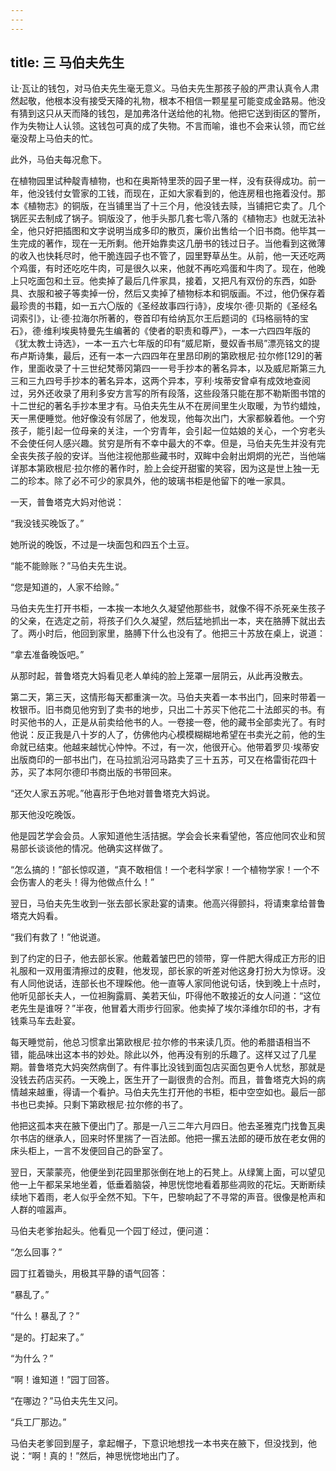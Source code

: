 ```yaml
---
---
---
```

title: 三 马伯夫先生
---




让·瓦让的钱包，对马伯夫先生毫无意义。马伯夫先生那孩子般的严肃认真令人肃然起敬，他根本没有接受天降的礼物，根本不相信一颗星星可能变成金路易。他没有猜到这只从天而降的钱包，是加弗洛什送给他的礼物。他把它送到街区的警所，作为失物让人认领。这钱包可真的成了失物。不言而喻，谁也不会来认领，而它丝毫没帮上马伯夫的忙。

此外，马伯夫每况愈下。

在植物园里试种靛青植物，也和在奥斯特里茨的园子里一样，没有获得成功。前一年，他没钱付女管家的工钱，而现在，正如大家看到的，他连房租也拖着没付。那本《植物志》的铜版，在当铺里当了十三个月，他没钱去赎，当铺把它卖了。几个锅匠买去制成了锅子。铜版没了，他手头那几套七零八落的《植物志》也就无法补全，他只好把插图和文字说明当成多印的散页，廉价出售给一个旧书商。他毕其一生完成的著作，现在一无所剩。他开始靠卖这几册书的钱过日子。当他看到这微薄的收入也快耗尽时，他干脆连园子也不管了，园里野草丛生。从前，他一天还吃两个鸡蛋，有时还吃吃牛肉，可是很久以来，他就不再吃鸡蛋和牛肉了。现在，他晚上只吃面包和土豆。他卖掉了最后几件家具，接着，又把凡有双份的东西，如卧具、衣服和被子等卖掉一份，然后又卖掉了植物标本和铜版画。不过，他仍保存着最珍贵的书籍，如一五六〇版的《圣经故事四行诗》，皮埃尔·德·贝斯的《圣经名词索引》，让·德·拉海尔所著的，卷首印有给纳瓦尔王后题词的《玛格丽特的宝石》，德·维利埃奥特曼先生编著的《使者的职责和尊严》，一本一六四四年版的《犹太教士诗选》，一本一五六七年版的印有“威尼斯，曼奴香书局”漂亮铭文的提布卢斯诗集，最后，还有一本一六四四年在里昂印刷的第欧根尼·拉尔修[129]的著作，里面收录了十三世纪梵蒂冈第四一一号手抄本的著名异本，以及威尼斯第三九三和三九四号手抄本的著名异本，这两个异本，亨利·埃蒂安曾卓有成效地查阅过，另外还收录了用利多安方言写的所有段落，这些段落只能在那不勒斯图书馆的十二世纪的著名手抄本里才有。马伯夫先生从不在房间里生火取暖，为节约蜡烛，天一黑便睡觉。他好像没有邻居了，他发现，他每次出门，大家都躲着他。一个穷孩子，能引起一位母亲的关注，一个穷青年，会引起一位姑娘的关心，一个穷老头不会使任何人感兴趣。贫穷是所有不幸中最大的不幸。但是，马伯夫先生并没有完全丧失孩子般的安详。当他注视他那些藏书时，双眸中会射出炯炯的光芒，当他端详那本第欧根尼·拉尔修的著作时，脸上会绽开甜蜜的笑容，因为这是世上独一无二的珍本。除了必不可少的家具外，他的玻璃书柜是他留下的唯一家具。

一天，普鲁塔克大妈对他说：

“我没钱买晚饭了。”

她所说的晚饭，不过是一块面包和四五个土豆。

“能不能赊账？”马伯夫先生说。

“您是知道的，人家不给赊。”

马伯夫先生打开书柜，一本挨一本地久久凝望他那些书，就像不得不杀死亲生孩子的父亲，在选定之前，将孩子们久久凝望，然后猛地抓出一本，夹在胳膊下就出去了。两小时后，他回到家里，胳膊下什么也没有了。他把三十苏放在桌上，说道：

“拿去准备晚饭吧。”

从那时起，普鲁塔克大妈看见老人单纯的脸上笼罩一层阴云，从此再没散去。

第二天，第三天，这情形每天都重演一次。马伯夫夹着一本书出门，回来时带着一枚银币。旧书商见他穷到了卖书的地步，只出二十苏买下他花二十法郎买的书。有时买他书的人，正是从前卖给他书的人。一卷接一卷，他的藏书全部卖光了。有时他说：反正我是八十岁的人了，仿佛他内心模模糊糊地希望在书卖光之前，他的生命就已结束。他越来越忧心忡忡。不过，有一次，他很开心。他带着罗贝·埃蒂安出版商印的一部书出门，在马拉凯沿河马路卖了三十五苏，可又在格雷街花四十苏，买了本阿尔德印书商出版的书带回来。

“还欠人家五苏呢。”他喜形于色地对普鲁塔克大妈说。

那天他没吃晚饭。

他是园艺学会会员。人家知道他生活拮据。学会会长来看望他，答应他同农业和贸易部长谈谈他的情况。他确实这样做了。

“怎么搞的！”部长惊叹道，“真不敢相信！一个老科学家！一个植物学家！一个不会伤害人的老头！得为他做点什么！”

翌日，马伯夫先生收到一张去部长家赴宴的请柬。他高兴得颤抖，将请柬拿给普鲁塔克大妈看。

“我们有救了！”他说道。

到了约定的日子，他去部长家。他戴着皱巴巴的领带，穿一件肥大得成正方形的旧礼服和一双用蛋清擦过的皮鞋，他发现，部长家的听差对他这身打扮大为惊讶。没有人同他说话，连部长也不理睬他。他一直等人家同他说句话，快到晚上十点时，他听见部长夫人，一位袒胸露肩、美若天仙，吓得他不敢接近的女人问道：“这位老先生是谁呀？”半夜，他冒着大雨步行回家。他卖掉了埃尔泽维尔印的书，才有钱乘马车去赴宴。

每天睡觉前，他总习惯拿出第欧根尼·拉尔修的书来读几页。他的希腊语相当不错，能品味出这本书的妙处。除此以外，他再没有别的乐趣了。这样又过了几星期。普鲁塔克大妈突然病倒了。有件事比没钱到面包店买面包更令人忧愁，那就是没钱去药店买药。一天晚上，医生开了一副很贵的合剂。而且，普鲁塔克大妈的病情越来越重，得请一个看护。马伯夫先生打开他的书柜，柜中空空如也。最后一部书也已卖掉。只剩下第欧根尼·拉尔修的书了。

他把这孤本夹在腋下便出门了。那是一八三二年六月四日。他去圣雅克门找鲁瓦奥尔书店的继承人，回来时怀里揣了一百法郎。他把一摞五法郎的硬币放在老女佣的床头柜上，一言不发便回自己的卧室了。

翌日，天蒙蒙亮，他便坐到花园里那张倒在地上的石凳上。从绿篱上面，可以望见他一上午都呆呆地坐着，低垂着脑袋，神思恍惚地看着那些凋败的花坛。天断断续续地下着雨，老人似乎全然不知。下午，巴黎响起了不寻常的声音。很像是枪声和人群的喧嚣声。

马伯夫老爹抬起头。他看见一个园丁经过，便问道：

“怎么回事？”

园丁扛着锄头，用极其平静的语气回答：

“暴乱了。”

“什么！暴乱了？”

“是的。打起来了。”

“为什么？”

“啊！谁知道！”园丁回答。

“在哪边？”马伯夫先生又问。

“兵工厂那边。”

马伯夫老爹回到屋子，拿起帽子，下意识地想找一本书夹在腋下，但没找到，他说：“啊！真的！”然后，神思恍惚地出门了。